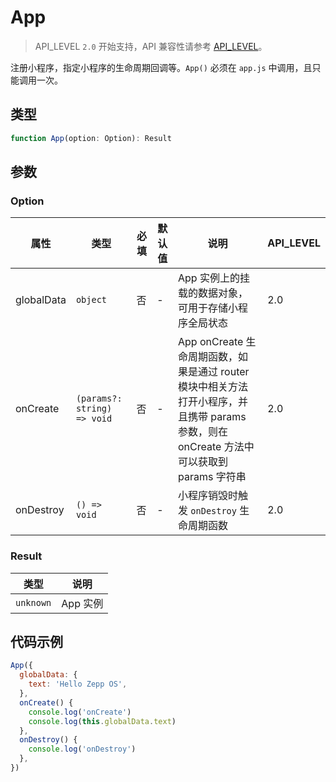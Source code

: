 # App

> API_LEVEL `2.0` 开始支持，API 兼容性请参考 [API_LEVEL](../../../../guides/framework/device/compatibility.md)。

注册小程序，指定小程序的生命周期回调等。`App()` 必须在 `app.js` 中调用，且只能调用一次。

## 类型

```ts
function App(option: Option): Result
```

## 参数

### Option

| 属性       | 类型                                       | 必填 | 默认值 | 说明                                                                                                                                      | API_LEVEL |
| ---------- | ------------------------------------------ | ---- | ------ | ----------------------------------------------------------------------------------------------------------------------------------------- | --------- |
| globalData | <code>object</code>                        | 否   | -      | App 实例上的挂载的数据对象，可用于存储小程序全局状态                                                                                      | 2.0       |
| onCreate   | <code>(params?: string) =&#62; void</code> | 否   | -      | App onCreate 生命周期函数，如果是通过 router 模块中相关方法打开小程序，并且携带 params 参数，则在 onCreate 方法中可以获取到 params 字符串 | 2.0       |
| onDestroy  | <code>() =&#62; void</code>                | 否   | -      | 小程序销毁时触发 `onDestroy` 生命周期函数                                                                                                 | 2.0       |

### Result

| 类型                 | 说明     |
| -------------------- | -------- |
| <code>unknown</code> | App 实例 |

## 代码示例

```js title="app.js"
App({
  globalData: {
    text: 'Hello Zepp OS',
  },
  onCreate() {
    console.log('onCreate')
    console.log(this.globalData.text)
  },
  onDestroy() {
    console.log('onDestroy')
  },
})
```
